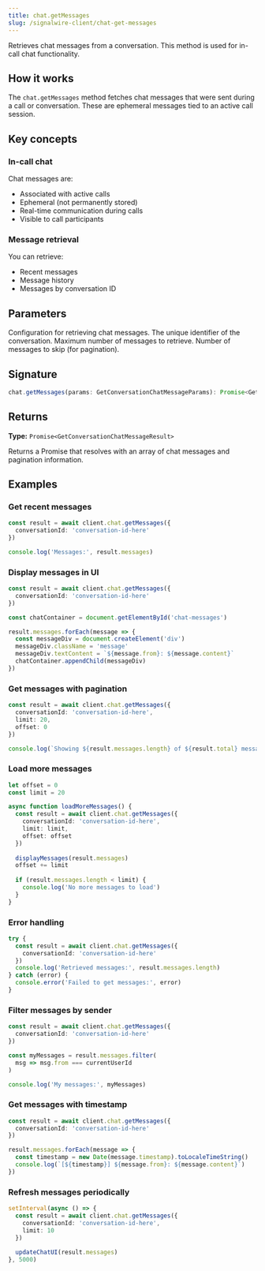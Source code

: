 ```yaml
---
title: chat.getMessages
slug: /signalwire-client/chat-get-messages
---
```



Retrieves chat messages from a conversation. This method is used for in-call chat functionality.

## How it works

The `chat.getMessages` method fetches chat messages that were sent during a call or conversation. These are ephemeral messages tied to an active call session.

## Key concepts

### In-call chat

Chat messages are:
- Associated with active calls
- Ephemeral (not permanently stored)
- Real-time communication during calls
- Visible to call participants

### Message retrieval

You can retrieve:
- Recent messages
- Message history
- Messages by conversation ID

## Parameters

<APIField name="params" type="GetConversationChatMessageParams" required>
  Configuration for retrieving chat messages.
</APIField>

<APIField name="params.conversationId" type="string" required>
  The unique identifier of the conversation.
</APIField>

<APIField name="params.limit" type="number" default="50">
  Maximum number of messages to retrieve.
</APIField>

<APIField name="params.offset" type="number" default="0">
  Number of messages to skip (for pagination).
</APIField>

## Signature

```typescript
chat.getMessages(params: GetConversationChatMessageParams): Promise<GetConversationChatMessageResult>
```

## Returns

**Type:** `Promise<GetConversationChatMessageResult>`

Returns a Promise that resolves with an array of chat messages and pagination information.

## Examples

### Get recent messages

```typescript
const result = await client.chat.getMessages({
  conversationId: 'conversation-id-here'
})

console.log('Messages:', result.messages)
```

### Display messages in UI

```typescript
const result = await client.chat.getMessages({
  conversationId: 'conversation-id-here'
})

const chatContainer = document.getElementById('chat-messages')

result.messages.forEach(message => {
  const messageDiv = document.createElement('div')
  messageDiv.className = 'message'
  messageDiv.textContent = `${message.from}: ${message.content}`
  chatContainer.appendChild(messageDiv)
})
```

### Get messages with pagination

```typescript
const result = await client.chat.getMessages({
  conversationId: 'conversation-id-here',
  limit: 20,
  offset: 0
})

console.log(`Showing ${result.messages.length} of ${result.total} messages`)
```

### Load more messages

```typescript
let offset = 0
const limit = 20

async function loadMoreMessages() {
  const result = await client.chat.getMessages({
    conversationId: 'conversation-id-here',
    limit: limit,
    offset: offset
  })
  
  displayMessages(result.messages)
  offset += limit
  
  if (result.messages.length < limit) {
    console.log('No more messages to load')
  }
}
```

### Error handling

```typescript
try {
  const result = await client.chat.getMessages({
    conversationId: 'conversation-id-here'
  })
  console.log('Retrieved messages:', result.messages.length)
} catch (error) {
  console.error('Failed to get messages:', error)
}
```

### Filter messages by sender

```typescript
const result = await client.chat.getMessages({
  conversationId: 'conversation-id-here'
})

const myMessages = result.messages.filter(
  msg => msg.from === currentUserId
)

console.log('My messages:', myMessages)
```

### Get messages with timestamp

```typescript
const result = await client.chat.getMessages({
  conversationId: 'conversation-id-here'
})

result.messages.forEach(message => {
  const timestamp = new Date(message.timestamp).toLocaleTimeString()
  console.log(`[${timestamp}] ${message.from}: ${message.content}`)
})
```

### Refresh messages periodically

```typescript
setInterval(async () => {
  const result = await client.chat.getMessages({
    conversationId: 'conversation-id-here',
    limit: 10
  })
  
  updateChatUI(result.messages)
}, 5000)
```

